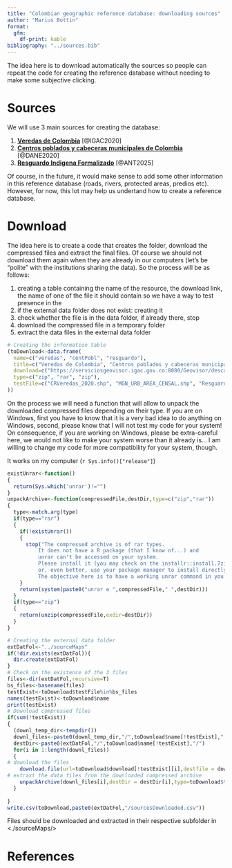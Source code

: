 ```yaml
---
title: "Colombian geographic reference database: downloading sources"
author: "Marius Bottin"
format: 
  gfm:
    df-print: kable
bibliography: "../sources.bib"
---
```


The idea here is to download automatically the sources so people can repeat the code for creating the reference database without needing to make some subjective clicking.

# Sources

We will use 3 main sources for creating the database:

1. [**Veredas de Colombia**](https://serviciosgeovisor.igac.gov.co:8080/Geovisor/descargas?cmd=download&token=eyJhbGciOiJIUzUxMiJ9.eyJzdWIiOiIxNzYxODIiLCJleHAiOjE3NDI2MTA3OTgsImp0aSI6InNlcnZpY2lvXzAtNjkwIn0.q0kz4SRuQy-iZTI9Fnn6-Xn6RCphnq36Bv7Zg_V8PCI7MME6GjlIowq3FcWAdu-DmuFGgw4Pi8UxqdO5_N_sYw) [@IGAC2020]
1. [**Centros poblados y cabeceras municipales de Colombia**](https://geoportal.dane.gov.co/descargas/mgn_2020/MGN2020_URB_AREA_CENSAL.rar) [@DANE2020]
1. [**Resguardo Indigena Formalizado**](https://hub.arcgis.com/api/v3/datasets/8944116ccfd34a7189c4bc44b8e19186_0/downloads/data?format=shp&spatialRefId=4686&where=1%3D1) [@ANT2025]

Of course, in the future, it would make sense to add some other information in this reference database (roads, rivers, protected areas, predios etc).
However, for now, this lot may help us undertand how to create a reference database.

# Download

The idea here is to create a code that creates the folder, download the compressed files and extract the final files.
Of course we should not download them again when they are already in our computers (let's be "polite" with the institutions sharing the data).
So the process will be as follows:

1. creating a table containing the name of the resource, the download link, the name of one of the file it should contain so we have a way to test presence in the 
1. if the external data folder does not exist: creating it
1. check whether the file is in the data folder, if already there, stop
1. download the compressed file in a temporary folder
1. extract the data files in the external data folder

```r
# Creating the information table
(toDownload<-data.frame(
  name=c("veredas", "centPobl", "resguardo"),
  title=c("Veredas de Colombia", "Centros poblados y cabeceras municipales de Colombia", "Resguardo Indigena Formalizado"),
  download=c("https://serviciosgeovisor.igac.gov.co:8080/Geovisor/descargas?cmd=download&token=eyJhbGciOiJIUzUxMiJ9.eyJzdWIiOiIxNzYxODIiLCJleHAiOjE3NDI2MTA3OTgsImp0aSI6InNlcnZpY2lvXzAtNjkwIn0.q0kz4SRuQy-iZTI9Fnn6-Xn6RCphnq36Bv7Zg_V8PCI7MME6GjlIowq3FcWAdu-DmuFGgw4Pi8UxqdO5_N_sYw", "https://geoportal.dane.gov.co/descargas/mgn_2020/MGN2020_URB_AREA_CENSAL.rar", "https://hub.arcgis.com/api/v3/datasets/8944116ccfd34a7189c4bc44b8e19186_0/downloads/data?format=shp&spatialRefId=4686&where=1%3D1"),
  type=c("zip", "rar", "zip"),
  testFile=c("CRVeredas_2020.shp", "MGN_URB_AREA_CENSAL.shp", "Resguardo_Indigena_Formalizado.shp")
))
```

On the process we will need a function that will allow to unpack the downloaded compressed files depending on their type.
If you are on Windows, first you have to know that it is a very bad idea to do anything on Windows, second, please know that I will not test my code for your system!
On consequence, if you are working on Windows, please be extra-careful here, we would not like to make your system worse than it already is... I am willing to change my code for more compatibility for your system, though.

It works on my computer (`r Sys.info()["release"]`)

```r
existUnrar<-function()
{
  return(Sys.which('unrar')!="")
}
unpackArchive<-function(compressedFile,destDir,type=c("zip","rar"))
{
  type<-match.arg(type)
  if(type=="rar")
  {
    if(!existUnrar())
    {
      stop("The compressed archive is of rar types.
          It does not have a R package (that I know of...) and
          unrar can't be accessed on your system.
          Please install it (you may check on the installr::install.7zip function,
          or, even better, use your package manager to install directly unrar).
          The objective here is to have a working unrar command in you command path.")
    }
    return(system(paste0("unrar e ",compressedFile," ",destDir)))
  }
  if(type=="zip")
  {
    return(unzip(compressedFile,exdir=destDir))
  }
}

```




```r
# Creating the external data folder
extDatFol<-"../sourceMaps"
if(!dir.exists(extDatFol)){
  dir.create(extDatFol)
}
# Check on the existence of the 3 files
files<-dir(extDatFol,recursive=T)
bs_files<-basename(files)
testExist<-toDownload$testFile%in%bs_files
names(testExist)<-toDownload$name
print(testExist)
# Download compressed files
if(sum(!testExist))
{
  (downl_temp_dir<-tempdir())
  downl_files<-paste0(downl_temp_dir,"/",toDownload$name[!testExist],".",toDownload$type[!testExist])
  destDir<-paste0(extDatFol,"/",toDownload$name[!testExist],"/")
  for(i in 1:length(downl_files))
  {
# download the files
    download.file(url=toDownload$download[!testExist][i],destfile = downl_files[i])
# extraxt the data files from the downloaded compressed archive
    unpackArchive(downl_files[i],destDir = destDir[i],type=toDownload$type[!testExist][i])
  }
  
}
write.csv(toDownload,paste0(extDatFol,"/sourcesDownloaded.csv"))
```


Files should be downloaded and extracted in their respective subfolder in <./sourceMaps/>


# References
